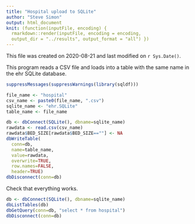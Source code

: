 ```yaml
---
title: "Hospital upload to SQLite"
author: "Steve Simon"
output: html_document
knit: (function(inputFile, encoding) {
  rmarkdown::render(inputFile, encoding = encoding,
  output_dir = "../results", output_format = "all") })  
---
```


This file was created on 2020-08-21 and last modified on `r Sys.Date()`.

This program reads a CSV file and loads into a table with the same name in the ehr SQLite database.

```r
suppressMessages(suppressWarnings(library(sqldf)))
```

```r
file_name <- "hospital"
csv_name <- paste0(file_name, ".csv")
sqlite_name <- "ehr.SQLite"
table_name <- file_name

db <- dbConnect(SQLite(), dbname=sqlite_name)
rawdata <- read.csv(csv_name)
rawdata$BED_SIZE[rawdata$BED_SIZE==""] <- NA
dbWriteTable(
  conn=db, 
  name=table_name, 
  value=rawdata,
  overwrite=TRUE, 
  row.names=FALSE, 
  header=TRUE)
dbDisconnect(conn=db)
```

Check that everything works.

```r
db <- dbConnect(SQLite(), dbname=sqlite_name)
dbListTables(db)
dbGetQuery(conn=db, "select * from hospital")
dbDisconnect(conn=db)
```